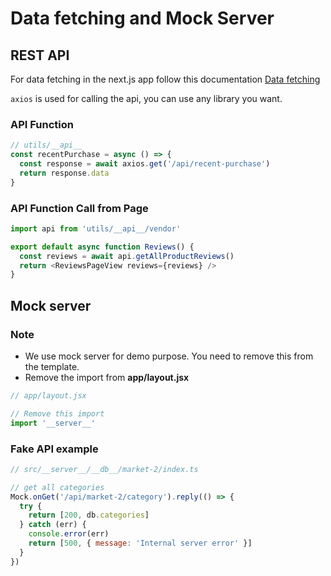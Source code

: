 # Data fetching and Mock Server

## REST API

For data fetching in the next.js app follow this documentation [Data fetching](https://nextjs.org/docs/app/building-your-application/data-fetching/fetching-caching-and-revalidating)

`axios` is used for calling the api, you can use any library you want.

### API Function

```ts
// utils/__api__
const recentPurchase = async () => {
  const response = await axios.get('/api/recent-purchase')
  return response.data
}
```

### API Function Call from Page

```js {1,4} copy
import api from 'utils/__api__/vendor'

export default async function Reviews() {
  const reviews = await api.getAllProductReviews()
  return <ReviewsPageView reviews={reviews} />
}
```

## Mock server

### Note

- We use mock server for demo purpose. You need to remove this from the template.
- Remove the import from **app/layout.jsx**

```js {4}
// app/layout.jsx

// Remove this import
import '__server__'
```

### Fake API example

```js
// src/__server__/__db__/market-2/index.ts

// get all categories
Mock.onGet('/api/market-2/category').reply(() => {
  try {
    return [200, db.categories]
  } catch (err) {
    console.error(err)
    return [500, { message: 'Internal server error' }]
  }
})
```
